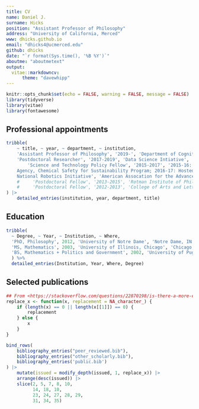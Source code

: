 ```yaml
---
title: CV
name: Daniel J.
surname: Hicks
position: "Assistant Professor of Philosophy"
address: "University of California, Merced"
www: dhicks.github.io
email: "dhicks4@ucmerced.edu"
github: dhicks
date: "`r format(Sys.time(), '%B %Y')`"
aboutme: "aboutmetext"
output: 
  vitae::markdowncv:
      theme: "davewhipp"
---
```


```r
knitr::opts_chunk$set(echo = FALSE, warning = FALSE, message = FALSE)
library(tidyverse)
library(vitae)
library(fontawesome)
```


## Professional appointments

```r
tribble(
    ~ title, ~ year, ~ department, ~ institution, 
    'Assistant Professor of Philosophy', '2019-', 'Department of Cognitive & Information Sciences; Affiliate Faculty, Public Health Graduate Group; Affiliate Faculty, Health Sciences Research Institute', 'University of California, Merced', 
    'Postdoctoral Researcher', '2017-2019', 'Data Science Intiative', 'University of California, Davis', 
        'Science and Technology Policy Fellow', '2015-2017', '2015-16: Hosted by the Environmental Protection
    Agency, Chemical Safety for Sustainability Program; 2016-17: Hosted by the National Science Foundation,
    National Robotics Initiative', 'American Assocation for the Advancement of Science',
    #     'Postdoctoral Fellow', '2013-2015', 'Rotman Institute of Philosophy', 'University of Western Ontario', 
    #     'Postdoctoral Fellow', '2012-2013', 'College of Arts and Letters and Department of Philosophy', 'University of Notre Dame'
) |> 
    detailed_entries(institution, year, department, title)
```

## Education

```r
tribble(
  ~ Degree, ~ Year, ~ Institution, ~ Where,
  'PhD, Philosophy', 2012, 'University of Notre Dame', 'Notre Dame, IN',
  'MS, Mathematics', 2003, 'University of Illinois, Chicago', 'Chicago, IL',
  'BS, Mathematics + Politics and Government', 2002, 'University of Puget Sound', 'Tacoma, WA'
  ) %>% 
  detailed_entries(Institution, Year, Where, Degree)
```

## Selected publications

```r
## From <https://stackoverflow.com/questions/22870198/is-there-a-more-efficient-way-to-replace-null-with-na-in-a-list/49539022#49539022>
replace_x <- function(x, replacement = NA_character_) {
    if (length(x) == 0 || length(x[[1]]) == 0) {
        replacement
    } else {
        x
    }
}

bind_rows(
    bibliography_entries("peer_reviewed.bib"), 
    bibliography_entries("other_scholarly.bib"),
    bibliography_entries('public.bib')
) |> 
    mutate(issued = modify_depth(issued, 1, replace_x)) |> 
    arrange(desc(issued)) |> 
    slice(2, 5, 7, 8, 10,
          14, 18, 10,
          23, 24, 27, 28, 29,
          31, 34, 35)
```
    